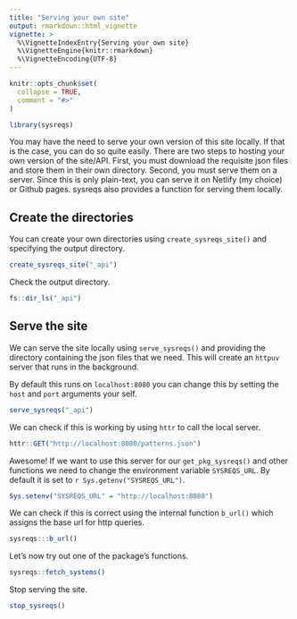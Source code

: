```yaml
---
title: "Serving your own site"
output: rmarkdown::html_vignette
vignette: >
  %\VignetteIndexEntry{Serving your own site}
  %\VignetteEngine{knitr::rmarkdown}
  %\VignetteEncoding{UTF-8}
---
```


```r
knitr::opts_chunk$set(
  collapse = TRUE,
  comment = "#>"
)
```

```r
library(sysreqs)
```

You may have the need to serve your own version of this site locally. If that is the case, you can do so quite easily. There are two steps to hosting your own version of the site/API. First, you must download the requisite json files and store them in their own directory. Second, you must serve them on a server. Since this is only plain-text, you can serve it on Netlify (my choice) or Github pages. sysreqs also provides a function for serving them locally. 

## Create the directories

You can create your own directories using `create_sysreqs_site()` and specifying the output directory. 

```r
create_sysreqs_site("_api")
```

Check the output directory.

```r
fs::dir_ls("_api")
```

## Serve the site

We can serve the site locally using `serve_sysreqs()` and providing the directory containing the json files that we need. This will create an `httpuv` server that runs in the background. 

By default this runs on `localhost:8080` you can change this by setting the `host` and `port` arguments your self. 

```r
serve_sysreqs("_api")
```

We can check if this is working by using `httr` to call the local server.

```r
httr::GET("http://localhost:8080/patterns.json")
```

Awesome! If we want to use this server for our `get_pkg_sysreqs()` and other functions we need to change the environment variable `SYSREQS_URL`. By default it is set to `r Sys.getenv("SYSREQS_URL")`.

```r
Sys.setenv("SYSREQS_URL" = "http://localhost:8080")
```

We can check if this is correct using the internal function `b_url()` which assigns the base url for http queries.

```r
sysreqs:::b_url()
```

Let's now try out one of the package's functions. 

```r
sysreqs::fetch_systems()
```
Stop serving the site. 

```r
stop_sysreqs()
```

